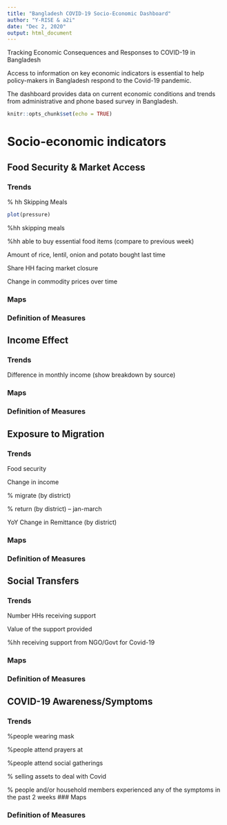 ```yaml
---
title: "Bangladesh COVID-19 Socio-Economic Dashboard"
author: "Y-RISE & a2i"
date: "Dec 2, 2020"
output: html_document
---
```


Tracking Economic Consequences and Responses to COVID-19 in Bangladesh

Access to information on key economic indicators is essential to help policy-makers in Bangladesh respond to the Covid-19 pandemic.

The dashboard provides data on current economic conditions and trends from administrative and phone based survey in Bangladesh.
```r
knitr::opts_chunk$set(echo = TRUE)
```


#   Socio-economic indicators {.tabset .tabset-pills} 
## Food Security & Market Access {.tabset  .tabset-pills}

### Trends
% hh Skipping Meals

```r
plot(pressure)
```

%hh skipping meals

%hh able to buy essential food items (compare to  previous week)

Amount of rice, lentil, onion and potato bought last time

Share HH facing market closure

Change in commodity prices over time


### Maps

### Definition of Measures

## Income Effect {.tabset  .tabset-pills}

### Trends
Difference in monthly income
(show breakdown by source)


### Maps

### Definition of Measures

## Exposure to Migration {.tabset  .tabset-pills}

### Trends
Food security 

Change in income

% migrate (by district)

% return (by district) – jan-march

YoY Change in Remittance (by district)


### Maps

### Definition of Measures

## Social Transfers {.tabset  .tabset-pills}

### Trends
Number HHs receiving support

Value of the support provided

%hh receiving support from NGO/Govt for Covid-19 


### Maps

### Definition of Measures

## COVID-19 Awareness/Symptoms {.tabset  .tabset-pills}

### Trends
%people wearing mask

%people attend prayers at

%people attend social gatherings

% selling assets to deal with Covid

% people and/or household members experienced any of the symptoms in the past 2 weeks
### Maps

### Definition of Measures
